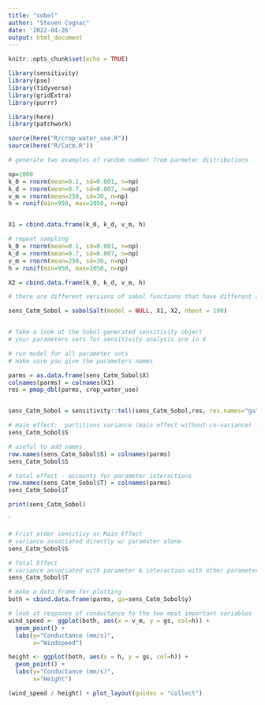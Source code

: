 ```yaml
---
title: "sobel"
author: "Steven Cognac"
date: '2022-04-26'
output: html_document
---
```


```r
knitr::opts_chunk$set(echo = TRUE)

library(sensitivity)
library(pse)
library(tidyverse)
library(gridExtra)
library(purrr)

library(here)
library(patchwork)
```

```r
source(here("R/crop_water_use.R"))
source(here("R/Catm.R"))
```

```r
# generate two examples of random number from parmeter distributions

np=1000
k_0 = rnorm(mean=0.1, sd=0.001, n=np)
k_d = rnorm(mean=0.7, sd=0.007, n=np)
v_m = rnorm(mean=250, sd=30, n=np)
h = runif(min=950, max=1050, n=np)


X1 = cbind.data.frame(k_0, k_d, v_m, h)

# repeat sampling
k_0 = rnorm(mean=0.1, sd=0.001, n=np)
k_d = rnorm(mean=0.7, sd=0.007, n=np)
v_m = rnorm(mean=250, sd=30, n=np)
h = runif(min=950, max=1050, n=np)

X2 = cbind.data.frame(k_0, k_d, v_m, h)

# there are different versions of sobol functions that have different approaches for estimating parameters and indices, we use an approach implemented by jansen 

sens_Catm_Sobol = sobolSalt(model = NULL, X1, X2, nboot = 100)


# Take a look at the Sobol generated sensitivity object
# your parameters sets for sensitivity analysis are in X

# run model for all parameter sets
# make sure you give the parameters names

parms = as.data.frame(sens_Catm_Sobol$X)
colnames(parms) = colnames(X1)
res = pmap_dbl(parms, crop_water_use)


sens_Catm_Sobol = sensitivity::tell(sens_Catm_Sobol,res, res.names="ga")

# main effect:  partitions variance (main effect without co-variance) - sums approximately to one
sens_Catm_Sobol$S
```

```r
# useful to add names
row.names(sens_Catm_Sobol$S) = colnames(parms)
sens_Catm_Sobol$S
```

```r
# total effect - accounts for parameter interactions
row.names(sens_Catm_Sobol$T) = colnames(parms)
sens_Catm_Sobol$T
```


```r
print(sens_Catm_Sobol)
```

`
```r
# Frist order sensitivy or Main Effect
# variance associated directly w/ paramater alone
sens_Catm_Sobol$S

# Total Effect
# variance associated with parameter & interaction with other parameters
sens_Catm_Sobol$T
```

```r
# make a data frame for plotting
both = cbind.data.frame(parms, gs=sens_Catm_Sobol$y)
```

```r
# look at response of conductance to the two most important variables
wind_speed <- ggplot(both, aes(x = v_m, y = gs, col=h)) +
  geom_point() +
  labs(y="Conductance (mm/s)", 
       x="Windspeed")

height <- ggplot(both, aes(x = h, y = gs, col=h)) +
  geom_point() +
  labs(y="Conductance (mm/s)", 
       x="Height")

(wind_speed / height) + plot_layout(guides = "collect")
```

